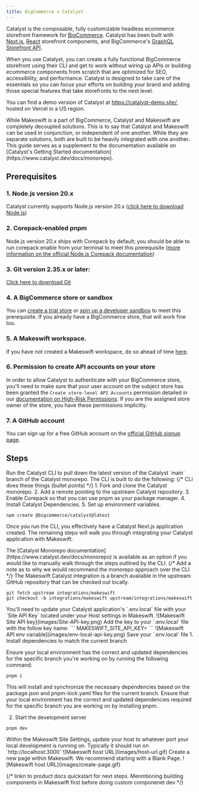 ```yaml
---
title: BigCommerce x Catalyst
---
```


Catalyst is the composable, fully customizable headless ecommerce storefront framework for [BigCommerce](https://www.bigcommerce.com/). Catalyst has been built with [Next.js](https://nextjs.org/), [React](https://react.dev/) storefront components, and BigCommerce's [GraphQL Storefront API](https://developer.bigcommerce.com/docs/storefront/graphql).

When you use Catalyst, you can create a fully functional BigCommerce storefront using their CLI and get to work without wiring up APIs or building ecommerce components from scratch that are optimized for SEO, accessibility, and performance. Catalyst is designed to take care of the essentials so you can focus your efforts on building your brand and adding those special features that take storefronts to the next level.

You can find a demo version of Catalyst at https://catalyst-demo.site/, hosted on Vercel in a US region.

<Warning>
  While Makeswift is a part of BigCommerce, Catalyst and Makeswift are
  completely decoupled solutions. This is to say that Catalyst and Makeswift can
  be used in conjunction, or independent of one another. While they are separate
  solutions, both are built to be heavily integrated with one another. This guide
  serves as a supplement to the documentation available on [Catalyst's Getting
  Started documentation](https://www.catalyst.dev/docs/monorepo).
</Warning>

## Prerequisites

### 1. Node.js version 20.x

Catalyst currently supports Node.js version 20.x ([click here to download Node.js](https://nodejs.org/en/download/package-manager))

### 2. Corepack-enabled pnpm

Node.js version 20.x ships with Corepack by default; you should be able to run corepack enable from your terminal to meet this prerequisite ([more information on the official Node.js Corepack documentation](https://nodejs.org/docs/latest-v20.x/api/corepack.html))

### 3. Git version 2.35.x or later:

[Click here to download Git](https://git-scm.com/book/en/v2/Getting-Started-Installing-Git)

### 4. A BigCommerce store or sandbox

You can [create a trial store](https://bigcommerce.com/start-your-trial/) or [spin up a developer sandbox](https://start.bigcommerce.com/developer-sandbox/) to meet this prerequisite. If you already have a BigCommerce store, that will work fine too.

### 5. A Makeswift workspace.

If you have not created a Makeswift workspace, do so ahead of time [here](https://app.makeswift.com/).

### 6. Permission to create API accounts on your store

In order to allow Catalyst to authenticate with your BigCommerce store, you'll need to make sure that your user account on the subject store has been granted the `Create store-level API Accounts` permission detailed in our [documentation on High-Risk Permissions](https://support.bigcommerce.com/s/article/User-Permissions#highrisk). If you are the assigned store owner of the store, you have these permissions implicitly.

### 7. A GitHub account

You can sign up for a free GitHub account on the [official GitHub signup page](https://github.com/join).

## Steps

<Steps>
  <Step title="Follow the instructions on Catalyst's Doc Site">
  <Tabs>
  <Tab title="CLI">
  Run the Catalyst CLI to pull down the latest version of the Catalyst `main` branch of the Catalyst monorepo. The CLI is built to do the following:
{/* CLI does these things (bullet points) */}
  1. Fork and clone the Catalyst monorepo.
  2. Add a remote pointing to the upstream Catalyst repository.
  3. Enable Corepack so that you can use pnpm as your package manager.
  4. Install Catalyst Dependencies.
  5. Set up environment variables.

```
npm create @bigcommerce/catalyst@latest
```

Once you run the CLI, you effectively have a Catalyst Next.js application created. The remaining steps will walk you through integrating your Catalyst application with Makeswift.

  </Tab>
  <Tab title="Monorepo">
    The [Catalyst Monorepo documentation](https://www.catalyst.dev/docs/monorepo) is available as an option if you would like to manually walk through the steps outlined by the CLI. 
    {/* Add a note as to why we would recommend the monorepo approach over the CLI */}
</Tab>
</Tabs>
  </Step>
  <Step title="Fetch the Makeswift integration branch">
    The Makeswift Catalyst integration is a branch available in the upstream GitHub repository that can be checked out locally.

```
git fetch upstream integrations/makeswift
git checkout -b integrations/makeswift upstream/integrations/makeswift
```

</Step>
  <Step title="Update Environment Variables">
    You'll need to update your Catalyst application's `.env.local` file with your 
    `Site API Key` located under your Host settings in Makeswift.
    <Frame caption="In your Makeswift Host settings">
    ![Makeswift Site API key](images/Site-API-key.png)

</Frame>
Add the key to your `.env.local` file with the follow key name:
```
MAKESWIFT_SITE_API_KEY= <YOUR_API_KEY>
```
<Frame caption="In your codebase">
    ![Makeswift API env variable](images/env-local-api-key.png)
</Frame>
Save your `.env.local` file
  </Step>
<Step title="Run your development server">
1. Install dependencies to match the current branch

Ensure your local environment has the correct and updated dependencies for the specific branch you're working on by running the following command:

```
pnpm i
```

This will install and synchronize the necessary dependencies based on the package.json and pnpm-lock.yaml files for the current branch.
Ensure that your local environment has the correct and updated dependencies required for the specific branch you are working on by installing pnpm.

2. Start the development server


```
pnpm dev
```

</Step>
<Step title="Update Host">
Within the Makeswift Site Settings, update your host to whatever port your local development is running on. Typically it should run on `http://localhost:3000`
<Frame caption="In your site settings">
    ![Makeswift host URL](images/host-url.gif)
</Frame>
</Step>
<Step title="Create a New Page">
Create a new page within Makeswift. We recommend starting with a Blank Page.
<Frame caption="In the builder">
    ![Makeswift host URL](images/create-page.gif)
</Frame>
</Step>
</Steps>

{/* linkn to product docs quickstart for next steps. Menmtioning building components in Makeswift first before doing custom componenet dev */}
